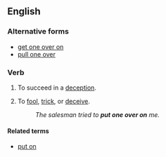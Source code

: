 ==English==

===Alternative forms===
* [[get one over on]]
* [[pull one over]]

===Verb===
{{en-verb|head=[[put]] [[one]] [[over]] [[(]][[on]][[)]]|puts one over|putting one over|put one over}}

# {{idiomatic}} To succeed in a [[deception]].
# {{idiomatic|with ''on''}} To [[fool]], [[trick]], or [[deceive]].
#: ''The salesman tried to '''put one over on''' me.''

====Related terms====
* [[put on]]